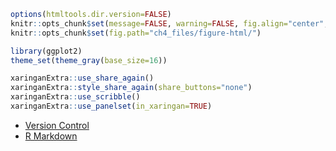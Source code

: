 ```r
options(htmltools.dir.version=FALSE)
knitr::opts_chunk$set(message=FALSE, warning=FALSE, fig.align="center", dpi=150)
knitr::opts_chunk$set(fig.path="ch4_files/figure-html/")

library(ggplot2)
theme_set(theme_gray(base_size=16))
```

```r
xaringanExtra::use_share_again()
xaringanExtra::style_share_again(share_buttons="none")
xaringanExtra::use_scribble()
xaringanExtra::use_panelset(in_xaringan=TRUE)
```

- [Version Control](ch4_1.html#3)
- [R Markdown](ch4_2.html#3)
